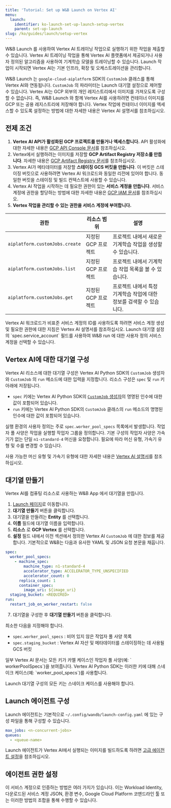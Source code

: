 ```yaml
---
title: 'Tutorial: Set up W&B Launch on Vertex AI'
menu:
  launch:
    identifier: ko-launch-set-up-launch-setup-vertex
    parent: set-up-launch
slug: /ko/guides/launch/setup-vertex
---
```


W&B Launch 를 사용하여 Vertex AI 트레이닝 작업으로 실행하기 위한 작업을 제출할 수 있습니다. Vertex AI 트레이닝 작업을 통해 Vertex AI 플랫폼에서 제공되거나 사용자 정의된 알고리즘을 사용하여 기계학습 모델을 트레이닝할 수 있습니다. Launch 작업이 시작되면 Vertex AI는 기본 인프라, 확장 및 오케스트레이션을 관리합니다.

W&B Launch 는 `google-cloud-aiplatform` SDK의 `CustomJob` 클래스를 통해 Vertex AI와 연동됩니다. `CustomJob` 의 파라미터는 Launch 대기열 설정으로 제어할 수 있습니다. Vertex AI는 GCP 외부의 개인 레지스트리에서 이미지를 가져오도록 구성할 수 없습니다. 즉, W&B Launch 와 함께 Vertex AI를 사용하려면 컨테이너 이미지를 GCP 또는 공용 레지스트리에 저장해야 합니다. Vertex 작업에 컨테이너 이미지를 엑세스할 수 있도록 설정하는 방법에 대한 자세한 내용은 Vertex AI 설명서를 참조하십시오.

## 전제 조건

1. **Vertex AI API가 활성화된 GCP 프로젝트를 만들거나 엑세스합니다.** API 활성화에 대한 자세한 내용은 [GCP API Console 문서](https://support.google.com/googleapi/answer/6158841?hl=en)를 참조하십시오.
2. Vertex에서 실행하려는 이미지를 저장할 **GCP Artifact Registry 저장소를 만듭니다**. 자세한 내용은 [GCP Artifact Registry 문서](https://cloud.google.com/artifact-registry/docs/overview)를 참조하십시오.
3. Vertex AI가 메타데이터를 저장할 **스테이징 GCS 버킷을 만듭니다**. 이 버킷은 스테이징 버킷으로 사용하려면 Vertex AI 워크로드와 동일한 리전에 있어야 합니다. 동일한 버킷을 스테이징 및 빌드 컨텍스트에 사용할 수 있습니다.
4. Vertex AI 작업을 시작하는 데 필요한 권한이 있는 **서비스 계정을 만듭니다**. 서비스 계정에 권한을 할당하는 방법에 대한 자세한 내용은 [GCP IAM 문서](https://cloud.google.com/iam/docs/creating-managing-service-accounts)를 참조하십시오.
5. **Vertex 작업을 관리할 수 있는 권한을 서비스 계정에 부여합니다.**

| 권한                           | 리소스 범위          | 설명                                                                                        |
| ---------------------------------- | ------------------------ | ------------------------------------------------------------------------------------------- |
| `aiplatform.customJobs.create` | 지정된 GCP 프로젝트 | 프로젝트 내에서 새로운 기계학습 작업을 생성할 수 있습니다.                                                    |
| `aiplatform.customJobs.list`   | 지정된 GCP 프로젝트 | 프로젝트 내에서 기계학습 작업 목록을 볼 수 있습니다.                                                       |
| `aiplatform.customJobs.get`    | 지정된 GCP 프로젝트 | 프로젝트 내에서 특정 기계학습 작업에 대한 정보를 검색할 수 있습니다.                                                |

<Note>
Vertex AI 워크로드가 비표준 서비스 계정의 ID를 사용하도록 하려면 서비스 계정 생성 및 필요한 권한에 대한 지침은 Vertex AI 설명서를 참조하십시오. Launch 대기열 설정의 `spec.service_account` 필드를 사용하여 W&B run 에 대한 사용자 정의 서비스 계정을 선택할 수 있습니다.
</Note>

## Vertex AI에 대한 대기열 구성

Vertex AI 리소스에 대한 대기열 구성은 Vertex AI Python SDK의 `CustomJob` 생성자와 `CustomJob` 의 `run` 메소드에 대한 입력을 지정합니다. 리소스 구성은 `spec` 및 `run` 키 아래에 저장됩니다.

- `spec` 키에는 Vertex AI Python SDK의 [`CustomJob` 생성자](https://cloud.google.com/vertex-ai/docs/pipelines/customjob-component)의 명명된 인수에 대한 값이 포함되어 있습니다.
- `run` 키에는 Vertex AI Python SDK의 `CustomJob` 클래스의 `run` 메소드의 명명된 인수에 대한 값이 포함되어 있습니다.

실행 환경의 사용자 정의는 주로 `spec.worker_pool_specs` 목록에서 발생합니다. 작업자 풀 사양은 작업을 실행할 작업자 그룹을 정의합니다. 기본 구성의 작업자 사양은 가속기가 없는 단일 `n1-standard-4` 머신을 요청합니다. 필요에 따라 머신 유형, 가속기 유형 및 수를 변경할 수 있습니다.

사용 가능한 머신 유형 및 가속기 유형에 대한 자세한 내용은 [Vertex AI 설명서](https://cloud.google.com/vertex-ai/docs/reference/rest/v1/MachineSpec)를 참조하십시오.

## 대기열 만들기

Vertex AI를 컴퓨팅 리소스로 사용하는 W&B App 에서 대기열을 만듭니다.

1. [Launch 페이지](https://wandb.ai/launch)로 이동합니다.
2. **대기열 만들기** 버튼을 클릭합니다.
3. 대기열을 만들려는 **Entity** 를 선택합니다.
4. **이름** 필드에 대기열 이름을 입력합니다.
5. **리소스** 로 **GCP Vertex** 를 선택합니다.
6. **설정** 필드 내에서 이전 섹션에서 정의한 Vertex AI `CustomJob` 에 대한 정보를 제공합니다. 기본적으로 W&B는 다음과 유사한 YAML 및 JSON 요청 본문을 채웁니다.

```yaml
spec:
  worker_pool_specs:
    - machine_spec:
        machine_type: n1-standard-4
        accelerator_type: ACCELERATOR_TYPE_UNSPECIFIED
        accelerator_count: 0
      replica_count: 1
      container_spec:
        image_uri: ${image_uri}
  staging_bucket: <REQUIRED>
run:
  restart_job_on_worker_restart: false
```

7. 대기열을 구성한 후 **대기열 만들기** 버튼을 클릭합니다.

최소한 다음을 지정해야 합니다.

- `spec.worker_pool_specs` : 비어 있지 않은 작업자 풀 사양 목록
- `spec.staging_bucket` : Vertex AI 자산 및 메타데이터를 스테이징하는 데 사용될 GCS 버킷

<Warning>
일부 Vertex AI 문서는 모든 키가 카멜 케이스인 작업자 풀 사양(예: ` workerPoolSpecs`)을 보여줍니다. Vertex AI Python SDK는 이러한 키에 대해 스네이크 케이스(예: `worker_pool_specs`)를 사용합니다.

Launch 대기열 구성의 모든 키는 스네이크 케이스를 사용해야 합니다.
</Warning>

## Launch 에이전트 구성

Launch 에이전트는 기본적으로 `~/.config/wandb/launch-config.yaml` 에 있는 구성 파일을 통해 구성할 수 있습니다.

```yaml
max_jobs: <n-concurrent-jobs>
queues:
  - <queue-name>
```

Launch 에이전트가 Vertex AI에서 실행되는 이미지를 빌드하도록 하려면 [고급 에이전트 설정](/ko/launch/set-up-launch/setup-agent-advanced)을 참조하십시오.

## 에이전트 권한 설정

이 서비스 계정으로 인증하는 방법은 여러 가지가 있습니다. 이는 Workload Identity, 다운로드된 서비스 계정 JSON, 환경 변수, Google Cloud Platform 코맨드라인 툴 또는 이러한 방법의 조합을 통해 수행할 수 있습니다.
